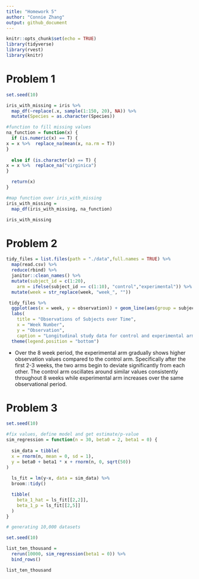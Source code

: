 ```yaml
---
title: "Homework 5"
author: "Connie Zhang"
output: github_document
---
```


```r
knitr::opts_chunk$set(echo = TRUE)
library(tidyverse)
library(rvest)
library(knitr)
```

# Problem 1 
```r

set.seed(10)

iris_with_missing = iris %>% 
  map_df(~replace(.x, sample(1:150, 20), NA)) %>%
  mutate(Species = as.character(Species))

#function to fill missing values
na_function = function(x) {
  if (is.numeric(x) == T) { 
x = x %>%  replace_na(mean(x, na.rm = T))
}
  
  else if (is.character(x) == T) { 
x = x %>%  replace_na("virginica")
} 

  return(x)
}

#map function over iris_with_missing
iris_with_missing =
  map_df(iris_with_missing, na_function)

iris_with_missing
```
# Problem 2 
```r
tidy_files = list.files(path = "./data",full.names = TRUE) %>%
  map(read.csv) %>% 
  reduce(rbind) %>% 
  janitor::clean_names() %>%
  mutate(subject_id = c(1:20), 
    arm = ifelse(subject_id == c(1:10), "control","experimental")) %>%      gather(key = week, value = observation, week_1:week_8) %>% 
  mutate(week = str_replace(week, "week_", ""))
```  

```r
 tidy_files %>% 
  ggplot(aes(x = week, y = observation)) + geom_line(aes(group = subject_id, color = arm)) + 
  labs(
    title = "Observations of Subjects over Time", 
    x = "Week Number",
    y = "Observation", 
    caption = "Longitudinal study data for control and experimental arms") +
  theme(legend.position = "bottom")
```

*  Over the 8 week period, the experimental arm gradually shows higher  observation values compared to the control arm. Specifically after the first 2-3 weeks, the two arms begin to deviate significantly from each other. The control arm oscillates around similar values consistently throughout 8 weeks while experimental arm increases over the same observational period.  

# Problem 3 
```r
set.seed(10)

#fix values, define model and get estimate/p-value
sim_regression = function(n = 30, beta0 = 2, beta1 = 0) {
  
  sim_data = tibble(
  x = rnorm(n, mean = 0, sd = 1),
  y = beta0 + beta1 * x + rnorm(n, 0, sqrt(50))
)
  
  ls_fit = lm(y~x, data = sim_data) %>%
  broom::tidy()

  tibble(
    beta_1_hat = ls_fit[[2,2]],
    beta_1_p = ls_fit[[2,5]]
  )
}
```

```r
# generating 10,000 datasets

set.seed(10)

list_ten_thousand =
  rerun(10000, sim_regression(beta1 = 0)) %>% 
  bind_rows()

list_ten_thousand

```
